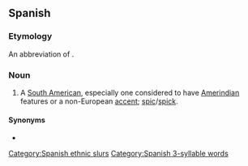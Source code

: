 ==Spanish==

===Etymology===
An abbreviation of {{m|es|sudamericano|'''suda'''meri'''ca'''no|South American}}.

===Noun===
{{es-noun|mf}}

# {{lb|es|Spain|offensive|derogatory|vulgar|slang}} A [[South American]], especially one considered to have [[Amerindian]] features or a non-European [[accent]]; [[spic]]/[[spick]].

====Synonyms====
* {{l|es|panchito}}

[[Category:Spanish ethnic slurs]]
[[Category:Spanish 3-syllable words]]
